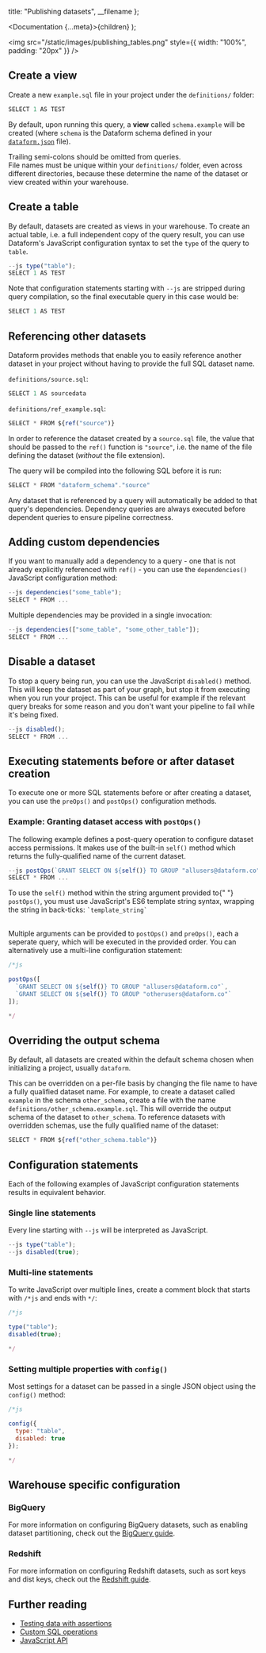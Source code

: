 
  title: "Publishing datasets",
  __filename
};

  <Documentation {...meta}>{children}</Documentation>
);

<img src="/static/images/publishing_tables.png" style={{ width: "100%", padding: "20px" }} />

## Create a view

Create a new `example.sql` file in your project under the `definitions/` folder:

```js
SELECT 1 AS TEST
```

By default, upon running this query, a **view** called `schema.example` will be created (where `schema` is the Dataform schema defined in your [`dataform.json`](/guides/configuration#dataform.json) file).

<div className="bp3-callout bp3-icon-info-sign bp3-intent-warning" markdown="1">
  Trailing semi-colons should be omitted from queries.
</div>

<div className="bp3-callout bp3-icon-info-sign bp3-intent-warning" markdown="1">
  File names must be unique within your <code>definitions/</code> folder, even across different
  directories, because these determine the name of the dataset or view created within your
  warehouse.
</div>

## Create a table

By default, datasets are created as views in your warehouse. To create an actual table, i.e. a full independent copy of the query result, you can use Dataform's JavaScript configuration syntax to set the `type` of the query to `table`.

```js
--js type("table");
SELECT 1 AS TEST
```

Note that configuration statements starting with `--js` are stripped during query compilation, so the final executable query in this case would be:

```js
SELECT 1 AS TEST
```

## Referencing other datasets

Dataform provides methods that enable you to easily reference another dataset in your project without having to provide the full SQL dataset name.

`definitions/source.sql`:

```js
SELECT 1 AS sourcedata
```

`definitions/ref_example.sql`:

```js
SELECT * FROM ${ref("source")}
```

In order to reference the dataset created by a `source.sql` file, the value that should be passed to the `ref()` function is `"source"`, i.e. the name of the file defining the dataset (_without_ the file extension).

The query will be compiled into the following SQL before it is run:

```js
SELECT * FROM "dataform_schema"."source"
```

Any dataset that is referenced by a query will automatically be added to that query's dependencies. Dependency queries are always executed before dependent queries to ensure pipeline correctness.

## Adding custom dependencies

If you want to manually add a dependency to a query - one that is not already explicitly referenced with `ref()` - you can use the `dependencies()` JavaScript configuration method:

```js
--js dependencies("some_table");
SELECT * FROM ...
```

Multiple dependencies may be provided in a single invocation:

```js
--js dependencies(["some_table", "some_other_table"]);
SELECT * FROM ...
```

## Disable a dataset

To stop a query being run, you can use the JavaScript `disabled()` method. This will keep the dataset as part of your graph, but stop it from executing when you run your project.
This can be useful for example if the relevant query breaks for some reason and you don't want your pipeline to fail while it's being fixed.

```js
--js disabled();
SELECT * FROM ...
```

## Executing statements before or after dataset creation

To execute one or more SQL statements before or after creating a dataset, you can use the `preOps()` and `postOps()` configuration methods.

### Example: Granting dataset access with `postOps()`

The following example defines a post-query operation to configure dataset access permissions. It makes use of the built-in `self()` method which returns the fully-qualified name of the current dataset.

```js
--js postOps(`GRANT SELECT ON ${self()} TO GROUP "allusers@dataform.co"`);
SELECT * FROM ...
```

<div className="bp3-callout bp3-icon-info-sign bp3-intent-warning" markdown="1">
  To use the <code>self()</code> method within the string argument provided to{" "}
  <code>postOps()</code>, you must use JavaScript's ES6 template string syntax, wrapping the string
  in back-ticks: <code>`template_string`</code>
</div>

<br />

Multiple arguments can be provided to `postOps()` and `preOps()`, each a seperate query, which will be executed in the provided order. You can alternatively use a multi-line configuration statement:

```js
/*js
```

<div style={{ marginTop: "-40px" }} />

```js
postOps([
  `GRANT SELECT ON ${self()} TO GROUP "allusers@dataform.co"`,
  `GRANT SELECT ON ${self()} TO GROUP "otherusers@dataform.co"`
]);
```

<div style={{ marginTop: "-40px" }} />

```js
*/
```

## Overriding the output schema

By default, all datasets are created within the default schema chosen when initializing a project, usually `dataform`.

This can be overridden on a per-file basis by changing the file name to have a fully qualified dataset name.
For example, to create a dataset called `example` in the schema `other_schema`, create a file with the name `definitions/other_schema.example.sql`.
This will override the output schema of the dataset to `other_schema`. To reference datasets with overridden schemas, use the fully qualified name of the dataset:

```js
SELECT * FROM ${ref("other_schema.table")}
```

## Configuration statements

Each of the following examples of JavaScript configuration statements results in equivalent behavior.

### Single line statements

Every line starting with `--js` will be interpreted as JavaScript.

```js
--js type("table");
--js disabled(true);
```

### Multi-line statements

To write JavaScript over multiple lines, create a comment block that starts with `/*js` and ends with `*/`:

```js
/*js
```

<div style={{ marginTop: "-40px" }} />

```js
type("table");
disabled(true);
```

<div style={{ marginTop: "-40px" }} />

```js
*/
```

### Setting multiple properties with `config()`

Most settings for a dataset can be passed in a single JSON object using the `config()` method:

```js
/*js
```

<div style={{ marginTop: "-40px" }} />

```js
config({
  type: "table",
  disabled: true
});
```

<div style={{ marginTop: "-40px" }} />

```js
*/
```

## Warehouse specific configuration

### BigQuery

For more information on configuring BigQuery datasets, such as enabling dataset partitioning, check out the [BigQuery guide](/guides/warehouses/bigquery).

### Redshift

For more information on configuring Redshift datasets, such as sort keys and dist keys, check out the [Redshift guide](/guides/warehouses/redshift).

## Further reading

- [Testing data with assertions](/guides/assertions)
- [Custom SQL operations](/guides/operations)
- [JavaScript API](/guides/js-api)
